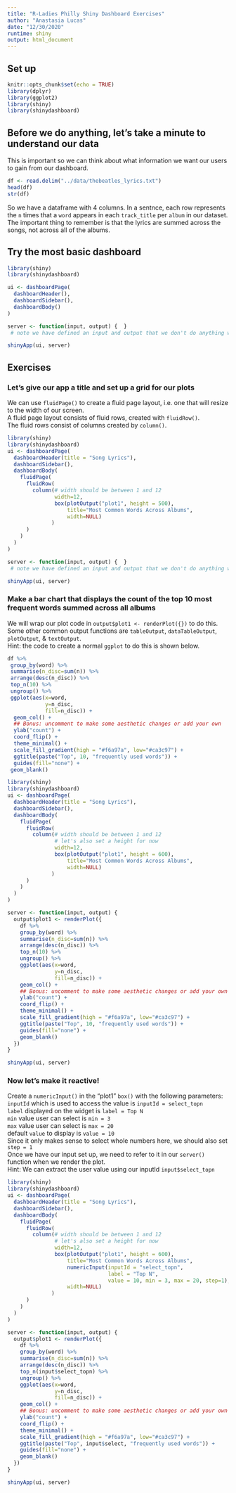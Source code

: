 ```yaml
---
title: "R-Ladies Philly Shiny Dashboard Exercises"
author: "Anastasia Lucas"
date: "12/30/2020"
runtime: shiny
output: html_document
---
```


## Set up

```r
knitr::opts_chunk$set(echo = TRUE)
library(dplyr)
library(ggplot2)
library(shiny)
library(shinydashboard)
```

## Before we do anything, let's take a minute to understand our data 
This is important so we can think about what information we want our users to gain from our dashboard.

```r
df <- read.delim("../data/thebeatles_lyrics.txt")
head(df)
str(df)
```

So we have a dataframe with 4 columns. In a sentnce, each row represents the ```n``` times that a ```word``` appears in each ```track_title``` per ```album``` in our dataset.\
The important thing to remember is that the lyrics are summed across the songs, not across all of the albums.

## Try the most basic dashboard
```r
library(shiny)
library(shinydashboard)

ui <- dashboardPage(
  dashboardHeader(),
  dashboardSidebar(),
  dashboardBody()
)

server <- function(input, output) {  }
 # note we have defined an input and output that we don't do anything with!

shinyApp(ui, server)
```

## Exercises

### Let's give our app a title and set up a grid for our plots
We can use ```fluidPage()``` to create a fluid page layout, i.e. one that will resize to the width of our screen.\
A fluid page layout consists of fluid rows, created with ```fluidRow()```.\
The fluid rows consist of columns created by ```column()```.\

```r
library(shiny)
library(shinydashboard)
ui <- dashboardPage(
  dashboardHeader(title = "Song Lyrics"),
  dashboardSidebar(),
  dashboardBody(    
    fluidPage(
      fluidRow(
        column(# width should be between 1 and 12
               width=12,
               box(plotOutput("plot1", height = 500), 
                   title="Most Common Words Across Albums",
                   width=NULL)
              )
      )
    )
  )
)

server <- function(input, output) {  }
 # note we have defined an input and output that we don't do anything with!

shinyApp(ui, server)
```

### Make a bar chart that displays the count of the top 10 most frequent words summed across all albums
We will wrap our plot code in ```output$plot1 <- renderPlot({})``` to do this.\
Some other common output functions are ```tableOutput```, ```dataTableOutput```,	```plotOutput```, & ```textOutput```.\
Hint: the code to create a normal ```ggplot``` to do this is shown below.

```r
df %>% 
 group_by(word) %>% 
 summarise(n_disc=sum(n)) %>% 
 arrange(desc(n_disc)) %>% 
 top_n(10) %>%
 ungroup() %>%
 ggplot(aes(x=word, 
            y=n_disc, 
            fill=n_disc)) +
  geom_col() +
  ## Bonus: uncomment to make some aesthetic changes or add your own
  ylab("count") +
  coord_flip() +
  theme_minimal() +
  scale_fill_gradient(high = "#f6a97a", low="#ca3c97") +
  ggtitle(paste("Top", 10, "frequently used words")) + 
  guides(fill="none") +
 geom_blank()

```

```r
library(shiny)
library(shinydashboard)
ui <- dashboardPage(
  dashboardHeader(title = "Song Lyrics"),
  dashboardSidebar(),
  dashboardBody(    
    fluidPage(
      fluidRow(
        column(# width should be between 1 and 12
               # let's also set a height for now
               width=12,
               box(plotOutput("plot1", height = 600), 
                   title="Most Common Words Across Albums",
                   width=NULL)
              )
      )
    )
  )
)

server <- function(input, output) { 
  output$plot1 <- renderPlot({
    df %>% 
    group_by(word) %>% 
    summarise(n_disc=sum(n)) %>% 
    arrange(desc(n_disc)) %>% 
    top_n(10) %>%
    ungroup() %>%
    ggplot(aes(x=word, 
               y=n_disc, 
               fill=n_disc)) +
    geom_col() +
    ## Bonus: uncomment to make some aesthetic changes or add your own
    ylab("count") +
    coord_flip() +
    theme_minimal() +
    scale_fill_gradient(high = "#f6a97a", low="#ca3c97") +
    ggtitle(paste("Top", 10, "frequently used words")) + 
    guides(fill="none") +
    geom_blank()
  })
}

shinyApp(ui, server)
```

### Now let's make it reactive!
Create a ```numericInput()``` in the "plot1" ```box()``` with the following parameters:\
```inputId``` which is used to access the value is ```inputId = select_topn```\
```label``` displayed on the widget is ```label = Top N```\
```min``` value user can select is ```min = 3```\
```max``` value user can select is ```max = 20```\
default ```value``` to display is ```value = 10```\
Since it only makes sense to select whole numbers here, we should also set ```step = 1```\
Once we have our input set up, we need to refer to it in our ```server()``` function when we render the plot.\
Hint: We can extract the user value using our inputId ```input$select_topn```


```r
library(shiny)
library(shinydashboard)
ui <- dashboardPage(
  dashboardHeader(title = "Song Lyrics"),
  dashboardSidebar(),
  dashboardBody(    
    fluidPage(
      fluidRow(
        column(# width should be between 1 and 12
               # let's also set a height for now
               width=12,
               box(plotOutput("plot1", height = 600), 
                   title="Most Common Words Across Albums",
                   numericInput(inputId = "select_topn", 
                                label = "Top N", 
                                value = 10, min = 3, max = 20, step=1),
                   width=NULL)
              )
      )
    )
  )
)

server <- function(input, output) { 
  output$plot1 <- renderPlot({
    df %>% 
    group_by(word) %>% 
    summarise(n_disc=sum(n)) %>% 
    arrange(desc(n_disc)) %>% 
    top_n(input$select_topn) %>%
    ungroup() %>%
    ggplot(aes(x=word, 
               y=n_disc, 
               fill=n_disc)) +
    geom_col() +
    ## Bonus: uncomment to make some aesthetic changes or add your own
    ylab("count") +
    coord_flip() +
    theme_minimal() +
    scale_fill_gradient(high = "#f6a97a", low="#ca3c97") +
    ggtitle(paste("Top", input$select, "frequently used words")) + 
    guides(fill="none") +
    geom_blank()
  })
}

shinyApp(ui, server)
```